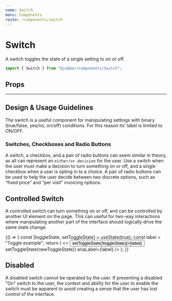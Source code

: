 ```yaml
---
name: Switch
menu: Components
route: /components/switch
---
```



# Switch

<ComponentStatus stage="ready" responsive="yes" accessible="yes" />

A switch toggles the state of a single setting to on or off.

```ts
import { Switch } from "@jobber/components/Switch";
```

<Playground>
  <Switch ariaLabel="Visible to clients" />
</Playground>

## Props

<Props of={Switch} />

---

## Design & Usage Guidelines

The switch is a useful component for manipulating settings with binary (true/false, yes/no, on/off) conditions. For this reason its' label is limited to ON/OFF.

### Switches, Checkboxes and Radio Buttons

A switch, a checkbox, and a pair of radio buttons can seem similar in theory, as all can represent an `either/or decision` for the user. Use a switch when the user must make a decision to turn something on or off, and a single checkbox when a user is opting in to a choice. A pair of radio buttons can be used to help the user decide between two discrete options, such as “fixed price” and “per visit” invoicing options.

## Controlled Switch

A controlled switch can turn something on or off, and can be controlled by another UI element on the page. This can useful for two-way interactions where manipulating another part of the interface should logically drive the same state change.

<Playground>
  {() => {
    const [toggleState, setToggleState] = useState(true);
    const label = "Toggle example";
    return (
      <>
        <button onClick={() => setToggleState(!toggleState)}>{label}</button>
        <br />
        <Switch
          value={toggleState}
          onChange={newToggleState => setToggleState(newToggleState)}
          ariaLabel={label}
        />
      </>
    );
  }}
</Playground>

## Disabled

A disabled switch cannot be operated by the user. If presenting a disabled "On" switch to the user, the context and ability for the user to enable the switch must be apparent to avoid creating a sense that the user has lost control of the interface.

<Playground>
  <Switch value={false} ariaLabel="Visible to clients" disabled={true} />
</Playground>
